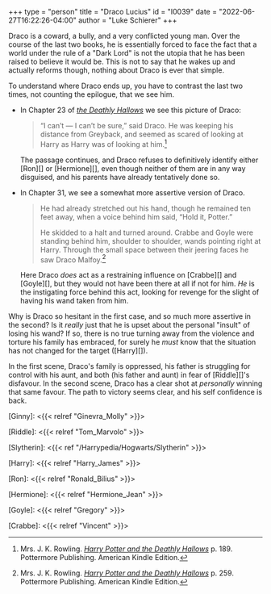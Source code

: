 +++
type = "person"
title = "Draco Lucius"
id = "I0039"
date = "2022-06-27T16:22:26-04:00"
author = "Luke Schierer"
+++

Draco is a coward, a bully, and a very conflicted young man.  Over the course of
the last two books, he is essentially forced to face the fact that a world under
the rule of a "Dark Lord" is not the utopia that he has been raised to believe
it would be.  This is not to say that he wakes up and actually reforms though,
nothing about Draco is ever that simple.

To understand where Draco ends up, you have to contrast the last two times, not
counting the epilogue, that we see him.

* In Chapter 23 of _[the Deathly Hallows][HPDH]_ we see this picture of Draco:

  > “I can’t — I can’t be sure,” said Draco. He was keeping his distance from
  > Greyback, and seemed as scared of looking at Harry as Harry was of looking
  > at him.[^211025-2]

  The passage continues, and Draco refuses to definitively identify either
  [Ron][] or [Hermione][], even though neither of them are in any way
  disguised, and his parents have already tentatively done so.
* In Chapter 31, we see a somewhat more assertive version of Draco.

  > He had already stretched out his hand, though he remained ten feet away,
  > when a voice behind him said, “Hold it, Potter.”
  >
  > He skidded to a halt and turned around. Crabbe and Goyle were standing
  > behind him, shoulder to shoulder, wands pointing right at Harry. Through the
  > small space between their jeering faces he saw Draco Malfoy.[^211025-3]

  Here Draco *does* act as a restraining influence on [Crabbe][] and [Goyle][],
  but they would not have been there at all if not for him.  *He* is the
  instigating force behind this act, looking for revenge for the slight of
  having his wand taken from him.

Why is Draco so hesitant in the first case, and so much more assertive in the
second?  Is it *really* just that he is upset about the personal "insult" of
losing his wand?  If so, there is no true turning away from the violence and
torture his family has embraced, for surely he *must* know that the situation has
not changed for the target ([Harry][]).

In the first scene, Draco's family is oppressed, his father is struggling for
control with his aunt, and both (his father and aunt) in fear of [Riddle][]'s
disfavour.  In the second scene, Draco has a clear shot at *personally* winning
that same favour.  The path to victory seems clear, and his self confidence is
back. 

[Ginny]: <{{< relref "Ginevra_Molly" >}}>

[Riddle]: <{{< relref "Tom_Marvolo" >}}>

[Slytherin]: <{{< ref "/Harrypedia/Hogwarts/Slytherin" >}}>

[Harry]: <{{< relref "Harry_James" >}}>

[Ron]: <{{< relref "Ronald_Bilius" >}}>

[Hermione]: <{{< relref "Hermione_Jean" >}}>

[Goyle]: <{{< relref "Gregory" >}}>

[^230210-4]: Mrs. J. K. Rowling. Quoted at "[SORTING HAT SONGS][]" on [MuggleNet][]. Last Viewed: 2023-02-10.

[SORTING HAT SONGS]: <https://www.mugglenet.com/harry-potter/little-things-harry-potter/sorting-hat-songs/>

[MuggleNet]: <https://www.mugglenet.com>

[^230210-1]: I have seen this done, but I don't have the particular works on hand as I write this.

[^230210-2]: I have seen this done, but I don't have the particular works on hand as I write this.

[^230210-3]: Works include, but not limited to:
    * pottermum. _[A Re-Telling][]_ Published: 2015-08-21. Updated: 2015-10-17.
    * xox-hattii-xox. _[Tied Together By A Red Ribbon][]_ Published: 2010-05-25.

[Tied Together By A Red Ribbon]: <https://www.fanfiction.net/s/5998296>

[A Re-Telling]: <https://archiveofourown.org/works/4619982>

[^211025-3]: Mrs. J. K. Rowling.
    _[Harry Potter and the Deathly Hallows][HPDH]_
    p. 259. Pottermore Publishing. American Kindle Edition.

[^211025-2]: Mrs. J. K. Rowling.
    _[Harry Potter and the Deathly Hallows][HPDH]_
    p. 189. Pottermore Publishing. American Kindle Edition.

[HPDH]: <https://www.librarything.com/work/3577382/book/225886820>

[Crabbe]: <{{< relref "Vincent" >}}>

